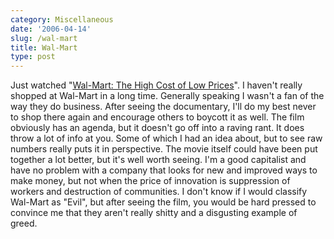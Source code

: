 ```yaml
---
category: Miscellaneous
date: '2006-04-14'
slug: /wal-mart
title: Wal-Mart
type: post
---
```



Just watched
"[Wal-Mart: The High Cost of Low Prices](http://www.walmartmovie.com/)".
I haven't really shopped at Wal-Mart in a long time. Generally
speaking I wasn't a fan of the way they do business. After seeing
the documentary, I'll do my best never to shop there again and
encourage others to boycott it as well. The film obviously has an
agenda, but it doesn't go off into a raving rant. It does throw a
lot of info at you. Some of which I had an idea about, but to see
raw numbers really puts it in perspective. The movie itself could
have been put together a lot better, but it's well worth seeing.
I'm a good capitalist and have no problem with a company that looks
for new and improved ways to make money, but not when the price of
innovation is suppression of workers and destruction of
communities. I don't know if I would classify Wal-Mart as "Evil",
but after seeing the film, you would be hard pressed to convince me
that they aren't really shitty and a disgusting example of greed.